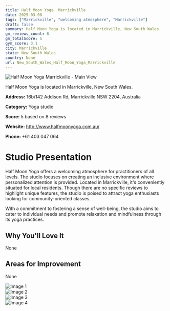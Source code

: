 ```yaml
---
title: Half Moon Yoga  Marrickville
date: 2025-03-08
tags: ["Marrickville", "welcoming atmosphere", "Marrickville"]  
draft: false
summary: Half Moon Yoga is located in Marrickville, New South Wales.
gm_reviews_count: 8
gm_totalScore: 5
gym_score: 3.1
city: Marrickville
state: New South Wales
country: None
url: New_South_Wales_Half_Moon_Yoga_Marrickville
---
```


<div className="aspect-[16/9] relative my-8">
  <img 
    src="https://lh5.googleusercontent.com/p/AF1QipNmKG-_vF74OpkLmeLsq2aHiZgiSNg2p5pcu0GT=w1920-h1080-k-no"
    alt="Half Moon Yoga  Marrickville - Main View"
    className="object-cover absolute inset-0 w-full h-full rounded-lg"
  />
</div>

Half Moon Yoga is located in Marrickville, New South Wales.

**Address:** 16b/142 Addison Rd, Marrickville NSW 2204, Australia

**Category:** Yoga studio

**Score:** 5 based on 8 reviews

**Website:** http://www.halfmoonyoga.com.au/

**Phone:** +61 403 047 064

# Studio Presentation

Half Moon Yoga offers a welcoming atmosphere for practitioners of all levels. The studio focuses on creating an inclusive environment where personalized attention is provided. Located in Marrickville, it's conveniently situated for local residents. Though there are no specific reviews to highlight unique features, the studio is poised to attract yoga enthusiasts looking for community-oriented classes.

With a commitment to fostering a sense of well-being, the studio aims to cater to individual needs and promote relaxation and mindfulness through its yoga practices.

## Why You'll Love It

None

## Areas for Improvement

None

<div className="grid grid-cols-1 xl:grid-cols-2 gap-4 my-8">
<div className="aspect-[4/3] relative"><img src="https://lh5.googleusercontent.com/p/AF1QipMaoRMiHBiCmOipLRVlEVKysLK7tie5PJbhk8ZA=w1920-h1080-k-no" alt="Image 1" className="object-cover absolute inset-0 w-full h-full rounded-lg" /></div>
<div className="aspect-[4/3] relative"><img src="https://lh5.googleusercontent.com/p/AF1QipOl7wJlR67l2SKNikT833xeiQYg46km930cp2FF=w1920-h1080-k-no" alt="Image 2" className="object-cover absolute inset-0 w-full h-full rounded-lg" /></div>
<div className="aspect-[4/3] relative"><img src="https://lh5.googleusercontent.com/p/AF1QipMYzlWjdbrEzLUG89uxruFYEWUX80eKSh2hkx2u=w1920-h1080-k-no" alt="Image 3" className="object-cover absolute inset-0 w-full h-full rounded-lg" /></div>
<div className="aspect-[4/3] relative"><img src="https://lh5.googleusercontent.com/p/AF1QipMjluPurALbYIMHSTQfnRyHTHcI8ItyLDm12Mb3=w1920-h1080-k-no" alt="Image 4" className="object-cover absolute inset-0 w-full h-full rounded-lg" /></div>
</div>